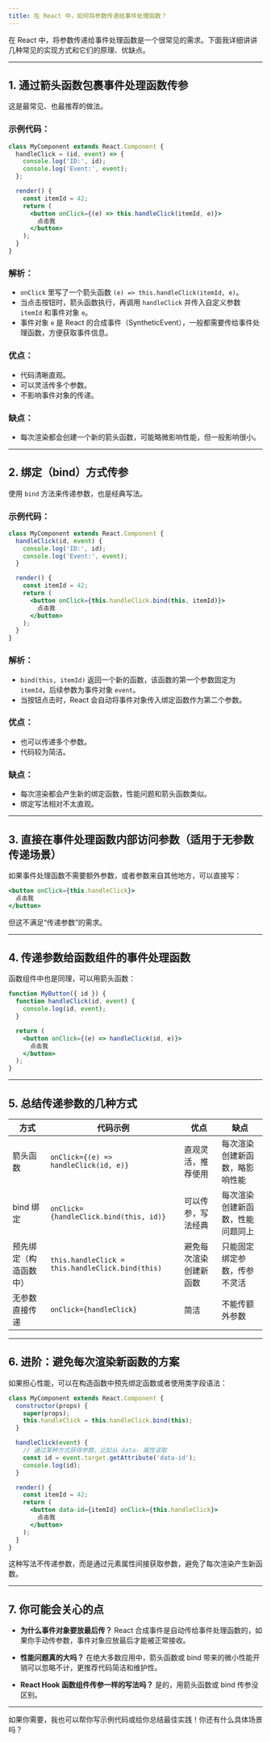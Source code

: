 ```yaml
---
title: 在 React 中，如何将参数传递给事件处理函数？
---
```


在 React 中，将参数传递给事件处理函数是一个很常见的需求。下面我详细讲讲几种常见的实现方式和它们的原理、优缺点。

---

## 1. 通过箭头函数包裹事件处理函数传参

这是最常见、也最推荐的做法。

### 示例代码：

```jsx
class MyComponent extends React.Component {
  handleClick = (id, event) => {
    console.log('ID:', id);
    console.log('Event:', event);
  };

  render() {
    const itemId = 42;
    return (
      <button onClick={(e) => this.handleClick(itemId, e)}>
        点击我
      </button>
    );
  }
}
```

### 解析：

* `onClick` 里写了一个箭头函数 `(e) => this.handleClick(itemId, e)`。
* 当点击按钮时，箭头函数执行，再调用 `handleClick` 并传入自定义参数 `itemId` 和事件对象 `e`。
* 事件对象 `e` 是 React 的合成事件（SyntheticEvent），一般都需要传给事件处理函数，方便获取事件信息。

### 优点：

* 代码清晰直观。
* 可以灵活传多个参数。
* 不影响事件对象的传递。

### 缺点：

* 每次渲染都会创建一个新的箭头函数，可能略微影响性能，但一般影响很小。

---

## 2. 绑定（bind）方式传参

使用 `bind` 方法来传递参数，也是经典写法。

### 示例代码：

```jsx
class MyComponent extends React.Component {
  handleClick(id, event) {
    console.log('ID:', id);
    console.log('Event:', event);
  }

  render() {
    const itemId = 42;
    return (
      <button onClick={this.handleClick.bind(this, itemId)}>
        点击我
      </button>
    );
  }
}
```

### 解析：

* `bind(this, itemId)` 返回一个新的函数，该函数的第一个参数固定为 `itemId`，后续参数为事件对象 `event`。
* 当按钮点击时，React 会自动将事件对象传入绑定函数作为第二个参数。

### 优点：

* 也可以传递多个参数。
* 代码较为简洁。

### 缺点：

* 每次渲染都会产生新的绑定函数，性能问题和箭头函数类似。
* 绑定写法相对不太直观。

---

## 3. 直接在事件处理函数内部访问参数（适用于无参数传递场景）

如果事件处理函数不需要额外参数，或者参数来自其他地方，可以直接写：

```jsx
<button onClick={this.handleClick}>
  点击我
</button>
```

但这不满足“传递参数”的需求。

---

## 4. 传递参数给函数组件的事件处理函数

函数组件中也是同理，可以用箭头函数：

```jsx
function MyButton({ id }) {
  function handleClick(id, event) {
    console.log(id, event);
  }

  return (
    <button onClick={(e) => handleClick(id, e)}>
      点击我
    </button>
  );
}
```

---

## 5. 总结传递参数的几种方式

| 方式          | 代码示例                                             | 优点          | 缺点               |
| ----------- | ------------------------------------------------ | ----------- | ---------------- |
| 箭头函数        | `onClick={(e) => handleClick(id, e)}`            | 直观灵活，推荐使用   | 每次渲染创建新函数，略影响性能  |
| bind 绑定     | `onClick={handleClick.bind(this, id)}`           | 可以传参，写法经典   | 每次渲染创建新函数，性能问题同上 |
| 预先绑定（构造函数中） | `this.handleClick = this.handleClick.bind(this)` | 避免每次渲染创建新函数 | 只能固定绑定参数，传参不灵活   |
| 无参数直接传递     | `onClick={handleClick}`                          | 简洁          | 不能传额外参数          |

---

## 6. 进阶：避免每次渲染新函数的方案

如果担心性能，可以在构造函数中预先绑定函数或者使用类字段语法：

```jsx
class MyComponent extends React.Component {
  constructor(props) {
    super(props);
    this.handleClick = this.handleClick.bind(this);
  }

  handleClick(event) {
    // 通过某种方式获得参数，比如从 data- 属性读取
    const id = event.target.getAttribute('data-id');
    console.log(id);
  }

  render() {
    const itemId = 42;
    return (
      <button data-id={itemId} onClick={this.handleClick}>
        点击我
      </button>
    );
  }
}
```

这种写法不传递参数，而是通过元素属性间接获取参数，避免了每次渲染产生新函数。

---

## 7. 你可能会关心的点

* **为什么事件对象要放最后传？**
  React 合成事件是自动传给事件处理函数的，如果你手动传参数，事件对象应放最后才能被正常接收。

* **性能问题真的大吗？**
  在绝大多数应用中，箭头函数或 bind 带来的微小性能开销可以忽略不计，更推荐代码简洁和维护性。

* **React Hook 函数组件传参一样的写法吗？**
  是的，用箭头函数或 bind 传参没区别。

---

如果你需要，我也可以帮你写示例代码或给你总结最佳实践！你还有什么具体场景吗？
